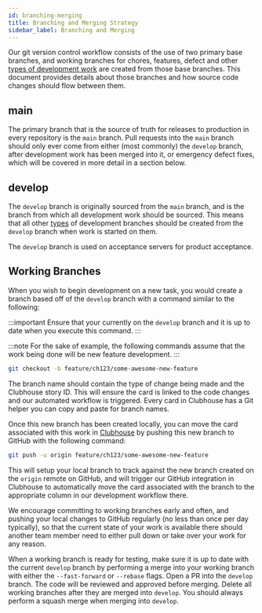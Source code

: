 ```yaml
---
id: branching-merging
title: Branching and Merging Strategy
sidebar_label: Branching and Merging
---
```


Our git version control workflow consists of the use of two primary base branches, and working branches for chores, features, defect and other [types of development work](commit-format) are created from those base branches. This document provides details about those branches and how source code changes should flow between them.

## main

The primary branch that is the source of truth for releases to production in every repository is the `main` branch. Pull requests into the `main` branch should only ever come from either (most commonly) the `develop` branch, after development work has been merged into it, or emergency defect fixes, which will be covered in more detail in a section below.

## develop

The `develop` branch is originally sourced from the `main` branch, and is the branch from which all development work should be sourced. This means that all other [types](commit-format) of development branches should be created from the `develop` branch when work is started on them.

The `develop` branch is used on acceptance servers for product acceptance.

## Working Branches

When you wish to begin development on a new task, you would create a branch based off of the `develop` branch with a command similar to the following:

:::important
Ensure that your currently on the `develop` branch and it is up to date when you execute this command.
:::

:::note
For the sake of example, the following commands assume that the work being done will be new feature development.
:::

```sh
git checkout -b feature/ch123/some-awesome-new-feature
```

The branch name should contain the type of change being made and the Clubhouse story ID. This will ensure the card is linked to the code changes and our automated workflow is triggered. Every card in Clubhouse has a Git helper you can copy and paste for branch names.

Once this new branch has been created locally, you can move the card associated with this work in [Clubhouse](https://app.clubhouse.io/aoeu-se) by pushing this new branch to GitHub with the following command:

```sh
git push -u origin feature/ch123/some-awesome-new-feature
```

This will setup your local branch to track against the new branch created on the `origin` remote on GitHub, and will trigger our GitHub integration in Clubhouse to automatically move the card associated with the branch to the appropriate column in our development workflow there.

We encourage committing to working branches early and often, and pushing your local changes to GitHub regularly (no less than once per day typically), so that the current state of your work is available there should another team member need to either pull down or take over your work for any reason.

When a working branch is ready for testing, make sure it is up to date with the current `develop` branch by performing a merge into your working branch with either the `--fast-forward` or `--rebase` flags. Open a PR into the `develop` branch. The code will be reviewed and approved before merging. Delete all working branches after they are merged into `develop`. You should always perform a squash merge when merging into `develop`.

